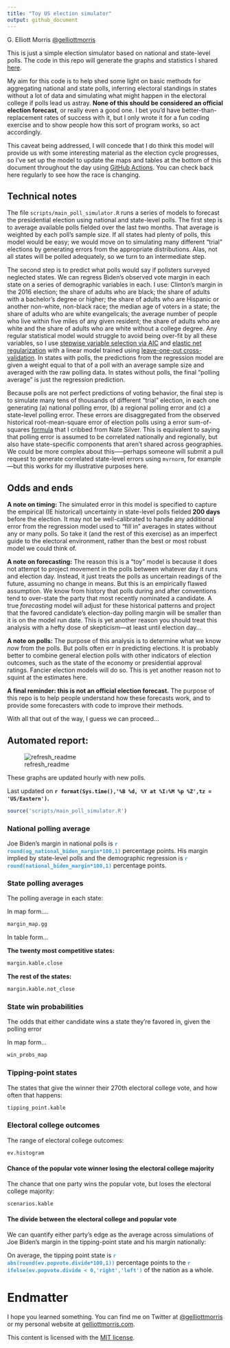```yaml
---
title: "Toy US election simulator"
output: github_document
---
```


G. Elliott Morris [\@gelliottmorris](https://www.twitter.com/gelliottmorris)

This is just a simple election simulator based on national and state-level polls. The code in this repo will generate the graphs and statistics I shared [here](https://twitter.com/gelliottmorris/status/1257331350618726400?s=20).

My aim for this code is to help shed some light on basic methods for aggregating national and state polls, inferring electoral standings in states without a lot of data and simulating what might happen in the electoral college if polls lead us astray. **None of this should be considered an official election forecast**, or really even a good one. I bet you'd have better-than-replacement rates of success with it, but I only wrote it for a fun coding exercise and to show people how this sort of program works, so act accordingly.

This caveat being addressed, I will concede that I do think this model will provide us with some interesting material as the election cycle progresses, so I've set up the model to update the maps and tables at the bottom of this document throughout the day using [GitHub Actions](https://github.com/features/actions). You can check back here regularly to see how the race is changing.


## Technical notes

The file `scripts/main_poll_simulator.R` runs a series of models to forecast the presidential election using national and state-level polls. The first step is to average available polls fielded over the last two months. That average is weighted by each poll's sample size. If all states had plenty of polls, this model would be easy; we would move on to simulating many different "trial" elections by generating errors from the appropriate distributions. Alas, not all states will be polled adequately, so we turn to an intermediate step.

The second step is to predict what polls would say if pollsters surveyed neglected states. We can regress Biden's observed vote margin in each state on a series of demographic variables in each. I use: Clinton's margin in the 2016 election; the share of adults who are black; the share of adults with a bachelor's degree or higher; the share of adults who are Hispanic or another non-white, non-black race; the median age of voters in a state; the share of adults who are white evangelicals; the average number of people who live within five miles of any given resident; the share of adults who are white and the share of adults who are white without a college degree. Any regular statistical model would struggle to avoid being over-fit by all these variables, so I use [stepwise variable selection via AIC](https://en.wikipedia.org/wiki/Stepwise_regression) and [elastic net regularization](https://en.wikipedia.org/wiki/Elastic_net_regularization) with a linear model trained using [leave-one-out cross-validation](https://www.cs.cmu.edu/~schneide/tut5/node42.html). In states with polls, the predictions from the regression model are given a weight equal to that of a poll with an average sample size and averaged with the raw polling data. In states without polls, the final "polling average" is just the regression prediction.

Because polls are not perfect predictions of voting behavior, the final step is to simulate many tens of thousands of different "trial" election, in each one generating (a) national polling error, (b) a regional polling error and (c) a state-level polling error. These errors are disaggregated from the observed historical root-mean-square error of election polls using a error sum-of-squares [formula](https://fivethirtyeight.com/features/how-fivethirtyeight-calculates-pollster-ratings/) that I cribbed from Nate Silver. This is equivalent to saying that polling error is assumed to be correlated nationally and regionally, but also have state-specific components that aren't shared across geographies. We could be more complex about this—--perhaps someone will submit a pull request to generate correlated state-level errors using `mvrnorm`, for example---but this works for my illustrative purposes here.


## Odds and ends

**A note on timing:** The simulated error in this model is specified to capture the empirical (IE historical) uncertainty in state-level polls fielded **200 days** before the election. It may not be well-calibrated to handle any additional error from the regression model used to "fill in" averages in states without any or many polls. So take it (and the rest of this exercise) as an imperfect guide to the electoral environment, rather than the best or most robust model we could think of.

**A note on forecasting:** The reason this is a "toy" model is because it does not attempt to project movement in the polls between whatever day it runs and election day. Instead, it just treats the polls as uncertain readings of the future, assuming no change in means. But this is an empirically flawed assumption. We know from history that polls during and after conventions tend to over-state the party that most recently nominated a candidate. A true _forecasting_ model will adjust for these historical patterns and project that the favored candidate's election-day polling margin will be smaller than it is on the model run date. This is yet another reason you should treat this analysis with a hefty dose of skepticism---at least until election day...

**A note on polls:** The purpose of this analysis is to determine what we know _now_ from the polls. But polls often err in predicting elections. It is probably better to combine general election polls with other indicators of election outcomes, such as the state of the economy or presidential approval ratings. Fancier election models will do so. This is yet another reason not to squint at the estimates here. 

**A final reminder: this is not an official election forecast.** The purpose of this repo is to help people understand how these forecasts work, and to provide some forecasters with code to improve their methods. 

With all that out of the way, I guess we can proceed...


## Automated report:

![refresh_readme](https://github.com/elliottmorris/toy-us-election-simulator/workflows/refresh_readme/badge.svg)

These graphs are updated hourly with new polls. 

Last updated on **`r format(Sys.time(),'%B %d, %Y at %I:%M %p %Z',tz = 'US/Eastern')`.**


```r
source('scripts/main_poll_simulator.R')
```


### National polling average
Joe Biden's margin in national polls is **<span style="color: #3498DB;">`r round(og_national_biden_margin*100,1)`</span>** percentage points. His margin implied by state-level polls and the demographic regression is **<span style="color: #3498DB;">`r round(national_biden_margin*100,1)`</span>** percentage points.


### State polling averages

The polling average in each state:

In map form....

```r
margin_map.gg
```

In table form...

**The twenty most competitive states:**

```r
margin.kable.close
```

**The rest of the states:**

```r
margin.kable.not_close
```


### State win probabilities

The odds that either candidate wins a state they're favored in, given the polling error

In map form...

```r
win_probs_map
```


### Tipping-point states

The states that give the winner their 270th electoral college vote, and how often that happens:

```r
tipping_point.kable
```


### Electoral college outcomes

The range of electoral college outcomes:

```r
ev.histogram
```


#### Chance of the popular vote winner losing the electoral college majority

The chance that one party wins the popular vote, but loses the electoral college majority:

```r
scenarios.kable
```


#### The divide between the electoral college and popular vote

We can quantify either party's edge as the average across simulations of Joe Biden's margin in the tipping-point state and his margin nationally:

On average, the tipping point state is **<span style="color: #3498DB;">`r abs(round(ev.popvote.divide*100,1))`</span>** percentage points to the **<span style="color: #3498DB;">`r ifelse(ev.popvote.divide < 0,'right','left')`</span>** of the nation as a whole.



# Endmatter

I hope you learned something. You can find me on Twitter at [\@gelliottmorris](https://www.twitter.com/gelliottmorris) or my personal website at [gelliottmorris.com](https://www.gelliottmorris.com/).

This content is licensed with the [MIT license](LICENSE.md).




